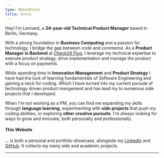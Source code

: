 ```yaml
---
type: AboutBlock
title: Intro
---
```


Hey! I'm Lennard, a **24-year-old Technical Product Manager** based in Berlin, Germany.

With a strong foundation in **Business Computing** and a passion for technology, I bridge the gap between code and commerce. As a **Product Manager in Backend** at [Check24 Flug](https://flug.check24.de), I leverage my technical expertise to execute product strategy, drive implementation and manage the product with a focus on payments.

While spending time in **Innovation Management** and **Product Strategy** I have had the luck of learning fundamentals of Software Engineering and gaining a neck for coding. Which I have turned into my current pursute of technology driven product mangement and has lead my to numerous side projects that I developed.

When I'm not working as a PM, you can find me expanding my skills through **language learning**, experimenting with **side projects** that push my coding abilities, or exploring **other creative pursuits**. I'm always looking for ways to grow and innovate, both personally and professionally.

#### This Website
... is both a personal and portfolio showcase, alongside my [LinkedIn](/linkd) and [GitHub](/github). It collects my many side and academic projects.

---